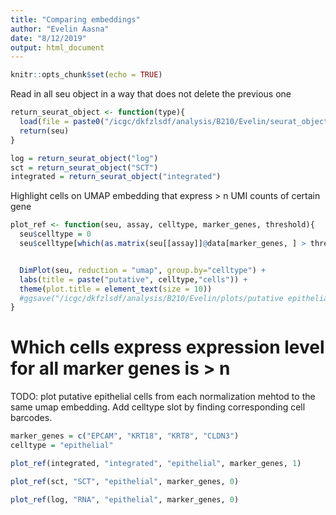 ```yaml
---
title: "Comparing embeddings"
author: "Evelin Aasna"
date: "8/12/2019"
output: html_document
---
```


```r
knitr::opts_chunk$set(echo = TRUE)
```


Read in all seu object in a way that does not delete the previous one
```r
return_seurat_object <- function(type){
  load(file = paste0("/icgc/dkfzlsdf/analysis/B210/Evelin/seurat_object/",type,"_seu.RData"))
  return(seu)  
}

log = return_seurat_object("log")
sct = return_seurat_object("SCT")
integrated = return_seurat_object("integrated")
```

Highlight cells on UMAP embedding that express > n UMI counts of certain gene
```r
plot_ref <- function(seu, assay, celltype, marker_genes, threshold){
  seu$celltype = 0
  seu$celltype[which(as.matrix(seu[[assay]]@data[marker_genes, ] > threshold))]=celltype


  DimPlot(seu, reduction = "umap", group.by="celltype") + 
  labs(title = paste("putative", celltype,"cells")) +
  theme(plot.title = element_text(size = 10))
  #ggsave("/icgc/dkfzlsdf/analysis/B210/Evelin/plots/putative epithelial.pdf")
} 
```

# Which cells express expression level for all marker genes is > n 

TODO: plot putative epithelial cells from each normalization mehtod to the same umap embedding.
Add celltype slot by finding corresponding cell barcodes.
```r
marker_genes = c("EPCAM", "KRT18", "KRT8", "CLDN3")
celltype = "epithelial"

plot_ref(integrated, "integrated", "epithelial", marker_genes, 1)
```


```r
plot_ref(sct, "SCT", "epithelial", marker_genes, 0)
```

```r
plot_ref(log, "RNA", "epithelial", marker_genes, 0)
```